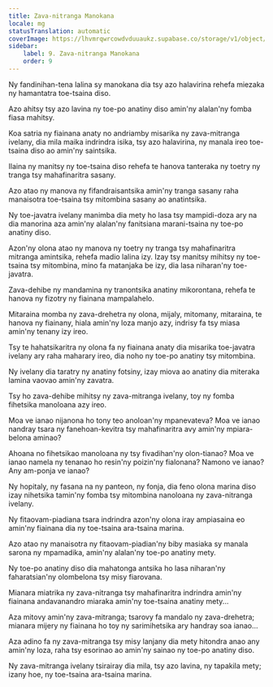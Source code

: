 ```yaml
---
title: Zava-nitranga Manokana
locale: mg
statusTranslation: automatic
coverImage: https://lhvmrqwrcowdvduuaukz.supabase.co/storage/v1/object/public/strapi-uploads/small_cover-tratado-de-psicologia-revolucionaria.webp-5e15e1cec4e0ebebcde5d7fc7565d8fd.webp
sidebar:
    label: 9. Zava-nitranga Manokana
    order: 9
---
```

Ny fandinihan-tena lalina sy manokana dia tsy azo halavirina rehefa miezaka ny hamantatra toe-tsaina diso.

Azo ahitsy tsy azo lavina ny toe-po anatiny diso amin'ny alalan'ny fomba fiasa mahitsy.

Koa satria ny fiainana anaty no andriamby misarika ny zava-mitranga ivelany, dia mila maika indrindra isika, tsy azo halavirina, ny manala ireo toe-tsaina diso ao amin'ny saintsika.

Ilaina ny manitsy ny toe-tsaina diso rehefa te hanova tanteraka ny toetry ny tranga tsy mahafinaritra sasany.

Azo atao ny manova ny fifandraisantsika amin'ny tranga sasany raha manaisotra toe-tsaina tsy mitombina sasany ao anatintsika.

Ny toe-javatra ivelany manimba dia mety ho lasa tsy mampidi-doza ary na dia manorina aza amin'ny alalan'ny fanitsiana marani-tsaina ny toe-po anatiny diso.

Azon'ny olona atao ny manova ny toetry ny tranga tsy mahafinaritra mitranga amintsika, rehefa madio lalina izy. Izay tsy manitsy mihitsy ny toe-tsaina tsy mitombina, mino fa matanjaka be izy, dia lasa niharan'ny toe-javatra.

Zava-dehibe ny mandamina ny tranontsika anatiny mikorontana, rehefa te hanova ny fizotry ny fiainana mampalahelo.

Mitaraina momba ny zava-drehetra ny olona, ​​mijaly, mitomany, mitaraina, te hanova ny fiainany, hiala amin'ny loza manjo azy, indrisy fa tsy miasa amin'ny tenany izy ireo.

Tsy te hahatsikaritra ny olona fa ny fiainana anaty dia misarika toe-javatra ivelany ary raha maharary ireo, dia noho ny toe-po anatiny tsy mitombina.

Ny ivelany dia taratry ny anatiny fotsiny, izay miova ao anatiny dia miteraka lamina vaovao amin'ny zavatra.

Tsy ho zava-dehibe mihitsy ny zava-mitranga ivelany, toy ny fomba fihetsika manoloana azy ireo.

Moa ve ianao nijanona ho tony teo anoloan'ny mpanevateva? Moa ve ianao nandray tsara ny fanehoan-kevitra tsy mahafinaritra avy amin'ny mpiara-belona aminao?

Ahoana no fihetsikao manoloana ny tsy fivadihan'ny olon-tianao? Moa ve ianao namela ny tenanao ho resin'ny poizin'ny fialonana? Namono ve ianao? Any am-ponja ve ianao?

Ny hopitaly, ny fasana na ny panteon, ny fonja, dia feno olona marina diso izay nihetsika tamin'ny fomba tsy mitombina nanoloana ny zava-nitranga ivelany.

Ny fitaovam-piadiana tsara indrindra azon'ny olona iray ampiasaina eo amin'ny fiainana dia ny toe-tsaina ara-tsaina marina.

Azo atao ny manaisotra ny fitaovam-piadian'ny biby masiaka sy manala sarona ny mpamadika, amin'ny alalan'ny toe-po anatiny mety.

Ny toe-po anatiny diso dia mahatonga antsika ho lasa niharan'ny faharatsian'ny olombelona tsy misy fiarovana.

Mianara miatrika ny zava-nitranga tsy mahafinaritra indrindra amin'ny fiainana andavanandro miaraka amin'ny toe-tsaina anatiny mety...

Aza mitovy amin'ny zava-mitranga; tsarovy fa mandalo ny zava-drehetra; mianara mijery ny fiainana ho toy ny sarimihetsika ary handray soa ianao...

Aza adino fa ny zava-mitranga tsy misy lanjany dia mety hitondra anao any amin'ny loza, raha tsy esorinao ao amin'ny sainao ny toe-po anatiny diso.

Ny zava-mitranga ivelany tsirairay dia mila, tsy azo lavina, ny tapakila mety; izany hoe, ny toe-tsaina ara-tsaina marina.

